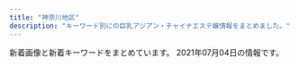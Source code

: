 ```yaml
---
title: "神奈川地区"
description: "キーワード別にの巨乳アジアン・チャイナエステ嬢情報をまとめました。"
---
```


新着画像と新着キーワードをまとめています。
2021年07月04日の情報です。

<DmmAffiliateIns />
<KeywordTable
  shops={
    [
    {
        "station": "\u79e6\u91ce\u99c5\u5317\u53e3",
        "url": "https://arena.jpn.vin/",
        "keywords": {
            "D": 108,
            "C": 14,
            "83": 18,
            "85": 36,
            "86": 36,
            "87": 18
        },
        "name": "\u30a2\u30ea\u30fc\u30ca",
        "img_links": [
            "https://arena.jpn.vin/images/room1.jpg",
            "https://arena.jpn.vin/images/room3.jpg",
            "https://arena.jpn.vin/images/new.jpg",
            "https://arena.jpn.vin/images/news_bj2.jpg",
            "https://arena.jpn.vin/images/s_staff.jpg",
            "https://arena.jpn.vin/images/top.jpg",
            "https://arena.jpn.vin/images/s_link.jpg",
            "https://arena.jpn.vin/photos/sites/25/2021/02/2021021019135619.jpg",
            "https://arena.jpn.vin/images/tel.jpg",
            "https://arena.jpn.vin/photos/sites/25/2021/02/202102101913575.jpg",
            "https://arena.jpn.vin/images/mobile.jpg",
            "https://arena.jpn.vin/photos/sites/25/2021/02/2021021019135821.jpg",
            "https://arena.jpn.vin/images/s_face.jpg",
            "https://arena.jpn.vin/photos/sites/25/2021/02/2021021019135553.jpg",
            "https://arena.jpn.vin/images/s_news.jpg",
            "https://arena.jpn.vin/images/s1.jpg",
            "https://arena.jpn.vin/images/room4.jpg",
            "https://arena.jpn.vin/images/room2.jpg",
            "https://arena.jpn.vin/photos/sites/25/2021/04/2021043011491629.jpg",
            "https://arena.jpn.vin/photos/sites/25/2021/03/2021031912153947.jpg",
            "https://arena.jpn.vin/images/s2.jpg"
        ]
    },
    {
        "name": "\u3075\u3088\u3046",
        "url": "http://www.huyo.work/",
        "keywords": {},
        "img_links": [
            "http://www.huyo.work/images/info.jpg",
            "http://www.huyo.work/images/1.jpg",
            "http://www.huyo.work/img/riri1.jpg",
            "http://www.huyo.work/images/sys2.jpg",
            "http://www.huyo.work/images/int1.jpg",
            "http://www.huyo.work/images/sys1.jpg",
            "http://www.huyo.work/images/3.jpg",
            "http://www.huyo.work/images/8.jpg",
            "http://www.huyo.work/images/mobile.jpg",
            "http://www.huyo.work/images/interior_t.jpg",
            "http://www.huyo.work/images/5.jpg",
            "http://www.huyo.work/img/mayu1.jpg",
            "http://www.huyo.work/images/2.jpg",
            "http://www.huyo.work/images/staff_t.jpg",
            "http://www.huyo.work/images/4.jpg",
            "http://www.huyo.work/img/ayumi1.jpg",
            "http://www.huyo.work/images/head.jpg",
            "http://www.huyo.work/img/hana1.jpg",
            "http://www.huyo.work/images/line.png",
            "http://www.huyo.work/images/int2.jpg",
            "http://www.huyo.work/img/mimi1.jpg",
            "http://www.huyo.work/img/nana1.jpg",
            "http://www.huyo.work/images/news.jpg",
            "http://www.huyo.work/images/7.jpg",
            "http://www.huyo.work/img/sora1.jpg"
        ],
        "station": "JR\u5e73\u585a\u99c5\u5317\u53e3"
    },
    {
        "img_links": [
            "http://pretty-esthe.com/images/cg05.jpg",
            "http://pretty-esthe.com/images/news.png",
            "http://pretty-esthe.com/images/evetop.png",
            "http://pretty-esthe.com/images/r3.jpg",
            "http://pretty-esthe.com/images/cg07.jpg",
            "http://pretty-esthe.com/images/r1.jpg",
            "http://pretty-esthe.com/images/r2.jpg",
            "http://pretty-esthe.com/images/staff_s.png",
            "http://pretty-esthe.com/images/cg03.jpg",
            "http://pretty-esthe.com/images/r4.jpg",
            "http://pretty-esthe.com/images/top.png",
            "http://pretty-esthe.com/images/cg01.jpg",
            "http://pretty-esthe.com/images/cg09.jpg",
            "http://pretty-esthe.com/images/cg02.jpg"
        ],
        "url": "http://pretty-esthe.com/",
        "station": "JR\u6238\u585a\u99c5\u6771\u53e3",
        "keywords": {
            "86": 18,
            "E": 3,
            "D": 15
        },
        "name": "\u840c\u3048"
    },
    {
        "name": "Fairy Ark",
        "station": "JR\u85e4\u6ca2\u99c5\u5357\u53e3",
        "url": "http://www.relax-fairyark.info/",
        "img_links": [
            "http://www.relax-fairyark.info/img/st268.jpg",
            "http://www.relax-fairyark.info/img/st263.jpg",
            "http://www.relax-fairyark.info/img/sta268.jpg",
            "http://www.relax-fairyark.info/img/sta223.jpg",
            "http://www.relax-fairyark.info/img/st255.jpg",
            "http://www.relax-fairyark.info/img/sta260.jpg",
            "http://www.relax-fairyark.info/img/botton.jpg",
            "http://www.relax-fairyark.info/img/st150.jpg",
            "http://www.relax-fairyark.info/img/st213.jpg",
            "http://www.relax-fairyark.info/img/st260.jpg",
            "http://www.relax-fairyark.info/img/st267.jpg",
            "http://www.relax-fairyark.info/img/sta220.jpg",
            "http://www.relax-fairyark.info/img/sta213.jpg",
            "http://www.relax-fairyark.info/img/st227.jpg",
            "http://www.relax-fairyark.info/img/footbotton.png",
            "http://www.relax-fairyark.info/img/sta269.jpg",
            "http://www.relax-fairyark.info/img/st0220.jpg",
            "http://www.relax-fairyark.info/img/body2.jpg",
            "http://www.relax-fairyark.info/img/tel.png",
            "http://www.relax-fairyark.info/img/sta270.jpg",
            "http://www.relax-fairyark.info/img/nos.jpg",
            "http://www.relax-fairyark.info/img/st269.jpg",
            "http://www.relax-fairyark.info/img/sta150.jpg",
            "http://www.relax-fairyark.info/img/sta267.jpg",
            "http://www.relax-fairyark.info/img/st220.jpg",
            "http://www.relax-fairyark.info/img/vlt.png",
            "http://www.relax-fairyark.info/img/st270.jpg",
            "http://www.relax-fairyark.info/img/head.jpg",
            "http://www.relax-fairyark.info/img/sta263.jpg",
            "http://www.relax-fairyark.info/img/st223.jpg",
            "http://www.relax-fairyark.info/img/sta255.jpg",
            "http://www.relax-fairyark.info/img/st1.jpg"
        ],
        "keywords": {
            "86": 4,
            "87": 7,
            "E": 6,
            "F": 1,
            "85": 1,
            "D": 4,
            "C": 2,
            "88": 1
        }
    },
    {
        "name": "\u30df\u30fc\u30c8\u30e6\u30fc",
        "station": "\u9577\u5f8c\u99c5\u6771\u53e3",
        "keywords": {
            "D": 2,
            "C": 8
        },
        "url": "http://meetyou.me-es.com/",
        "img_links": [
            "http://meetyou.me-es.com/girl/06.jpg",
            "http://meetyou.me-es.com/images/index_01.jpg",
            "http://meetyou.me-es.com/images/rec.jpg",
            "http://meetyou.me-es.com/girl/00.jpg",
            "http://meetyou.me-es.com/images/r02.jpg",
            "http://meetyou.me-es.com/images/info_10.jpg",
            "http://meetyou.me-es.com/girl/02.jpg",
            "http://meetyou.me-es.com/girl/018.jpg",
            "http://meetyou.me-es.com/images/index_07.jpg",
            "http://meetyou.me-es.com/images/index_05.jpg",
            "http://meetyou.me-es.com/images/info_tit.jpg",
            "http://meetyou.me-es.com/images/index_02.jpg",
            "http://meetyou.me-es.com/images/staff_10.jpg",
            "http://meetyou.me-es.com/images/index_10.jpg",
            "http://meetyou.me-es.com/girl/03.jpg",
            "http://meetyou.me-es.com/images/index_15.jpg",
            "http://meetyou.me-es.com/girl/017.jpg",
            "http://meetyou.me-es.com/images/rec_10.jpg",
            "http://meetyou.me-es.com/girl/08.jpg",
            "http://meetyou.me-es.com/girl/09.jpg",
            "http://meetyou.me-es.com/girl/015.jpg",
            "http://meetyou.me-es.com/images/sub_13.jpg",
            "http://meetyou.me-es.com/images/index_08.jpg",
            "http://meetyou.me-es.com/images/r03.jpg",
            "http://meetyou.me-es.com/images/index_04.jpg",
            "http://meetyou.me-es.com/images/r01.jpg",
            "http://meetyou.me-es.com/images/index_09.jpg",
            "http://meetyou.me-es.com/girl/013.jpg",
            "http://meetyou.me-es.com/images/r04.jpg",
            "http://meetyou.me-es.com/images/index_03.jpg",
            "http://meetyou.me-es.com/images/index_13.jpg",
            "http://meetyou.me-es.com/girl/07.jpg",
            "http://meetyou.me-es.com/images/index_17.jpg",
            "http://meetyou.me-es.com/images/index_06.jpg"
        ]
    },
    {
        "station": "\u8305\u30f6\u5d0e\u99c5\u5357\u53e3",
        "name": "\u5929\u4f7f\u306e\u604b",
        "keywords": {},
        "url": "http://tenshinokoi.es-come.net/",
        "img_links": [
            "http://tenshinokoi.es-come.net/images/qr.jpg",
            "http://tenshinokoi.es-come.net/girls/riri1.jpg",
            "http://tenshinokoi.es-come.net/i/120/risa1.jpg",
            "http://tenshinokoi.es-come.net/i/120/yuna1.jpg",
            "http://tenshinokoi.es-come.net/images/share/sp-kp2.png",
            "http://tenshinokoi.es-come.net/img/header02.jpg",
            "http://tenshinokoi.es-come.net/img/header01.jpg",
            "http://tenshinokoi.es-come.net/img/yuyu1.jpg",
            "http://tenshinokoi.es-come.net/girls/risa1.jpg",
            "http://tenshinokoi.es-come.net/img/sumire1.jpg",
            "http://tenshinokoi.es-come.net/i/120/yuyu1.jpg",
            "http://tenshinokoi.es-come.net/images/info1.jpg",
            "http://tenshinokoi.es-come.net/girls/hiromi1.jpg",
            "http://tenshinokoi.es-come.net/i/80/sumire1.jpg",
            "http://tenshinokoi.es-come.net/i/80/yuna1.jpg",
            "http://tenshinokoi.es-come.net/images/share/pickup.png",
            "http://tenshinokoi.es-come.net/images/infobar.png",
            "http://tenshinokoi.es-come.net/images/share/tel.png",
            "http://tenshinokoi.es-come.net/img/risa1.jpg",
            "http://tenshinokoi.es-come.net/images/therapistbar.png",
            "http://tenshinokoi.es-come.net/girls/kana1.jpg",
            "http://tenshinokoi.es-come.net/girls/sumire1.jpg",
            "http://tenshinokoi.es-come.net/girls/yuki1.jpg",
            "http://tenshinokoi.es-come.net/images/shishubar.png",
            "http://tenshinokoi.es-come.net/girls/misaki1.jpg",
            "http://tenshinokoi.es-come.net/girls/yurika1.jpg",
            "http://tenshinokoi.es-come.net/i/80/risa1.jpg",
            "http://tenshinokoi.es-come.net/images/info2.jpg",
            "http://tenshinokoi.es-come.net/img/header00.jpg",
            "http://tenshinokoi.es-come.net/girls/yuyu1.jpg",
            "http://tenshinokoi.es-come.net/i/80/yuyu1.jpg",
            "http://tenshinokoi.es-come.net/i/120/sumire1.jpg"
        ]
    },
    {
        "img_links": [
            "http://www.cc-girl.work/images/5.jpg",
            "http://www.cc-girl.work/images/10.jpg",
            "http://www.cc-girl.work/images/7.jpg",
            "http://www.cc-girl.work/images/mobile.jpg",
            "http://www.cc-girl.work/img/miho1.jpg",
            "http://www.cc-girl.work/img/yuri1.jpg",
            "http://www.cc-girl.work/images/4.jpg",
            "http://www.cc-girl.work/images/line.png",
            "http://www.cc-girl.work/images/6.jpg",
            "http://www.cc-girl.work/images/9.jpg",
            "http://www.cc-girl.work/img/eri1.jpg",
            "http://www.cc-girl.work/images/sys1.jpg",
            "http://www.cc-girl.work/images/ta.jpg",
            "http://www.cc-girl.work/images/rec2.jpg",
            "http://www.cc-girl.work/images/head.jpg",
            "http://www.cc-girl.work/img/yuki1.jpg",
            "http://www.cc-girl.work/img/sizuka1.jpg",
            "http://www.cc-girl.work/img/kaoru1.jpg",
            "http://www.cc-girl.work/images/sys3.jpg",
            "http://www.cc-girl.work/images/staff_t.jpg",
            "http://www.cc-girl.work/images/1.jpg",
            "http://www.cc-girl.work/images/8.jpg",
            "http://www.cc-girl.work/img/yaya1.jpg",
            "http://www.cc-girl.work/images/2.jpg",
            "http://www.cc-girl.work/images/11.jpg",
            "http://www.cc-girl.work/images/int1.jpg",
            "http://www.cc-girl.work/images/rec1.jpg",
            "http://www.cc-girl.work/img/kumi1.jpg",
            "http://www.cc-girl.work/images/ac1.jpg",
            "http://www.cc-girl.work/img/mari1.jpg",
            "http://www.cc-girl.work/img/momo1.jpg",
            "http://www.cc-girl.work/images/news.jpg",
            "http://www.cc-girl.work/images/sys2.jpg",
            "http://www.cc-girl.work/img/ai1.jpg",
            "http://www.cc-girl.work/images/interior_t.jpg",
            "http://www.cc-girl.work/images/3.jpg"
        ],
        "name": "yuyu-\u3086\u3046\u3086-",
        "keywords": {},
        "station": "\u4e0a\u5927\u5ca1\u99c5",
        "url": "http://www.cc-girl.work/"
    },
    {
        "img_links": [
            "http://sui-en.work/images/3.png",
            "http://sui-en.work/images/head.jpg",
            "http://sui-en.work/images/tr.jpg",
            "http://sui-en.work/images/sys2.jpg",
            "http://sui-en.work/img/hana1.jpg",
            "http://sui-en.work/images/interior_t.png",
            "http://sui-en.work/images/int1.png",
            "http://sui-en.work/images/2.png",
            "http://sui-en.work/img/yuki1.jpg",
            "http://sui-en.work/images/4.png",
            "http://sui-en.work/images/info.jpg",
            "http://sui-en.work/images/sys3.png",
            "http://sui-en.work/img/kaori1.jpg",
            "http://sui-en.work/images/b1.jpg",
            "http://sui-en.work/images/b2.jpg",
            "http://sui-en.work/images/news.jpg",
            "http://sui-en.work/img/sena1.jpg",
            "http://sui-en.work/images/int2.png",
            "http://sui-en.work/images/sys1.jpg",
            "http://sui-en.work/images/1.png",
            "http://sui-en.work/images/int3.png",
            "http://sui-en.work/images/ta.jpg",
            "http://sui-en.work/images/staff_t.png",
            "http://sui-en.work/images/mobile.jpg"
        ],
        "url": "http://sui-en.work/",
        "station": "JR\u5e73\u585a\u99c5\u5317\u53e3",
        "keywords": {},
        "name": "\u968f\u7e01"
    },
    {
        "img_links": [
            "http://hiratsuka-est.com/images/g3.jpg",
            "http://hiratsuka-est.com/images/r8.jpg",
            "http://hiratsuka-est.com/images/banna2.jpg",
            "http://hiratsuka-est.com/images/banna1.jpg",
            "http://hiratsuka-est.com/images/r4.jpg",
            "http://hiratsuka-est.com/images/zi-staff.png",
            "http://hiratsuka-est.com/images/r1.jpg",
            "http://hiratsuka-est.com/images/r5.jpg",
            "http://hiratsuka-est.com/images/g1.jpg",
            "http://hiratsuka-est.com/images/top.jpg",
            "http://hiratsuka-est.com/images/ll1.jpg",
            "http://hiratsuka-est.com/images/g2.jpg",
            "http://hiratsuka-est.com/images/r3.jpg",
            "http://hiratsuka-est.com/images/rr1.jpg",
            "http://hiratsuka-est.com/images/banna.jpg",
            "http://hiratsuka-est.com/images/zi-faq.png",
            "http://hiratsuka-est.com/images/left.jpg",
            "http://hiratsuka-est.com/images/zi-link.png",
            "http://hiratsuka-est.com/images/rina.jpg",
            "http://hiratsuka-est.com/images/new1.jpg",
            "http://hiratsuka-est.com/images/chc.jpg",
            "http://hiratsuka-est.com/images/mi.jpg",
            "http://hiratsuka-est.com/images/g0.jpg",
            "http://hiratsuka-est.com/images/r9.jpg",
            "http://hiratsuka-est.com/images/g4.jpg",
            "http://hiratsuka-est.com/images/tel.jpg",
            "http://hiratsuka-est.com/images/tiao2.jpg",
            "http://hiratsuka-est.com/images/r7.jpg",
            "http://hiratsuka-est.com/images/right.jpg",
            "http://hiratsuka-est.com/images/r6.jpg"
        ],
        "station": "JR\u5e73\u585a\u99c5\u5317\u53e3",
        "name": "\u3055\u308f\u3084\u304b",
        "keywords": {},
        "url": "http://hiratsuka-est.com/"
    },
    {
        "keywords": {
            "86": 12,
            "C": 52,
            "D": 36,
            "85": 24,
            "83": 12
        },
        "url": "https://temiri.ests.jp/",
        "name": "\u30c6\u30df\u30ea",
        "station": "JR\u6238\u585a\u99c5\u897f\u53e3",
        "img_links": [
            "https://temiri.ests.jp/images/room4.jpg",
            "https://temiri.ests.jp/images/room6.jpg",
            "https://temiri.ests.jp/images/sp_top.jpg",
            "https://temiri.ests.jp/images/tit_face.jpg",
            "https://temiri.ests.jp/images/btn_eject.jpg",
            "https://temiri.ests.jp/images/room3.jpg",
            "https://temiri.ests.jp/images/link_nav07.jpg",
            "https://temiri.ests.jp/images/img_eject.jpg",
            "https://temiri.ests.jp/images/room2.jpg",
            "https://temiri.ests.jp/photos/sites/37/2021/06/202106240731274.jpg",
            "https://temiri.ests.jp/photos/sites/37/2021/06/2021062407313095.jpg",
            "https://temiri.ests.jp/images/room5.jpg",
            "https://temiri.ests.jp/images/top.png",
            "https://temiri.ests.jp/images/link_nav01.jpg",
            "https://temiri.ests.jp/photos/sites/37/2021/06/2021062407312823.jpg",
            "https://temiri.ests.jp/images/link_nav03.jpg",
            "https://temiri.ests.jp/images/close_eject.png",
            "https://temiri.ests.jp/images/link_nav06.jpg",
            "https://temiri.ests.jp/photos/sites/37/2021/06/2021062407312689.jpg",
            "https://temiri.ests.jp/images/link_nav04.jpg",
            "https://temiri.ests.jp/images/tit_eject.jpg",
            "https://temiri.ests.jp/images/tit_new.jpg",
            "https://temiri.ests.jp/images/link_nav05.jpg",
            "https://temiri.ests.jp/images/link_nav02.jpg",
            "https://temiri.ests.jp/images/room1.jpg"
        ]
    },
    {
        "url": "http://vinerty.xyz/",
        "img_links": [
            "http://vinerty.xyz/templets/default/picture/head.jpg",
            "http://vinerty.xyz/uploads/180620/1-1P62010154K00.png",
            "http://vinerty.xyz/uploads/210414/1-210414154313312.jpg",
            "http://vinerty.xyz/templets/default/picture/news.jpg",
            "http://vinerty.xyz/uploads/210414/1-210414154346291.png",
            "http://vinerty.xyz/uploads/180620/1-1P62010193X63.jpg",
            "http://vinerty.xyz/templets/default/picture/interior_t.jpg",
            "http://vinerty.xyz/uploads/210414/1-21041415424K61.jpg",
            "http://vinerty.xyz/uploads/210424/1-210424092F2349.jpg",
            "http://vinerty.xyz/templets/default/picture/rec1.png",
            "http://vinerty.xyz/uploads/210414/1-21041416305D18.jpg",
            "http://vinerty.xyz/uploads/210414/1-2104141542145O.jpg",
            "http://vinerty.xyz/templets/default/picture/staff_t.jpg"
        ],
        "keywords": {},
        "station": "\u6e58\u5357\u53f0\u99c5\u897f\u53e3",
        "name": "\u6e05\u6c34\u6e7e"
    },
    {
        "station": "JR\u5c0f\u7530\u539f\u99c5\u897f\u53e3",
        "keywords": {
            "C": 8,
            "F": 8,
            "D": 61,
            "E": 8
        },
        "url": "http://onlyone-relax.xyz/",
        "img_links": [
            "http://onlyone-relax.xyz/images/cg02.jpg",
            "http://onlyone-relax.xyz/images/cg10.jpg",
            "http://onlyone-relax.xyz/images/cg06.jpg",
            "http://onlyone-relax.xyz/images/spacer300x450.png",
            "http://onlyone-relax.xyz/images/cg01.jpg",
            "http://onlyone-relax.xyz/images/cg05.jpg",
            "http://onlyone-relax.xyz/images/cg07.jpg",
            "http://onlyone-relax.xyz/images/top2.png",
            "http://onlyone-relax.xyz/images/1.jpg",
            "http://onlyone-relax.xyz/images/4.jpg",
            "http://onlyone-relax.xyz/images/cg08.jpg",
            "http://onlyone-relax.xyz/images/top.png",
            "http://onlyone-relax.xyz/images/cg03.jpg",
            "http://onlyone-relax.xyz/images/cg09.jpg",
            "http://onlyone-relax.xyz/images/qr.jpg",
            "http://onlyone-relax.xyz/images/cg04.jpg",
            "http://onlyone-relax.xyz/images/2.jpg"
        ],
        "name": "\u30ad\u30e5\u30fc\u30c8"
    },
    {
        "station": "JR\u85e4\u6ca2\u99c5\u5357\u53e3",
        "name": "\u7652\u5fc3\u5712",
        "img_links": [
            "http://yushinen.info/images/g4.jpg",
            "http://yushinen.info/images/room1.jpg",
            "http://yushinen.info/images/room6.jpg",
            "http://yushinen.info/images/g5.jpg",
            "http://yushinen.info/images/g2.jpg",
            "http://yushinen.info/images/g3.jpg",
            "http://yushinen.info/images/mobile.png",
            "http://yushinen.info/images/nei-03.png",
            "http://yushinen.info/images/info.png",
            "http://yushinen.info/images/flw.png",
            "http://yushinen.info/images/top.jpg",
            "http://yushinen.info/images/room3.jpg",
            "http://yushinen.info/images/g6.jpg",
            "http://yushinen.info/images/room4.jpg",
            "http://yushinen.info/images/g7.jpg",
            "http://yushinen.info/images/room2.jpg",
            "http://yushinen.info/images/g1.jpg",
            "http://yushinen.info/images/room5.jpg",
            "http://yushinen.info/images/g0.jpg"
        ],
        "url": "http://yushinen.info/",
        "keywords": {}
    },
    {
        "station": "JR\u8305\u30f6\u5d0e\u99c5\u5357\u53e3",
        "name": "\u6d5c\u8fba\u306e\u604b",
        "keywords": {},
        "url": "http://www.hamabei.com/",
        "img_links": [
            "http://www.hamabei.com/images/yuka1.jpg",
            "http://www.hamabei.com/images/buttona_04.jpg",
            "http://www.hamabei.com/images/buttona_03.jpg",
            "http://www.hamabei.com/images/giral015.jpg",
            "http://www.hamabei.com/images/nana1.jpg",
            "http://www.hamabei.com/images/kaori1.jpg",
            "http://www.hamabei.com/images/giral014.jpg",
            "http://www.hamabei.com/images/buttona_07.jpg",
            "http://www.hamabei.com/images/giral009.jpg",
            "http://www.hamabei.com/images/giral007.jpg",
            "http://www.hamabei.com/images/buttona_06.jpg",
            "http://www.hamabei.com/images/giral012.jpg",
            "http://www.hamabei.com/images/miki1.jpg",
            "http://www.hamabei.com/images/qr.jpg",
            "http://www.hamabei.com/images/buttona_08.jpg",
            "http://www.hamabei.com/images/buttona_05.jpg"
        ]
    },
    {
        "name": "\u30a2\u30eb\u30b9",
        "url": "https://174018370.wixsite.com/mysite-5/",
        "img_links": [
            "https://static.wixstatic.com/media/fa16f5_10bb2bee15cc4bae8e5cb63703e45c70~mv2.jpg",
            "https://static.wixstatic.com/media/fa16f5_86eb1c796f8c4331b4c38b69cda1b743~mv2.jpg",
            "https://static.wixstatic.com/media/fa16f5_c5eb62e882bb4223841ed94f9c0e4c94~mv2.jpg"
        ],
        "station": "JR\u85e4\u6ca2\u99c5\u5357\u53e3",
        "keywords": {
            "\u30bb\u30af\u30b7\u30fc": 5,
            "87": 5,
            "F": 1,
            "84": 4
        }
    },
    {
        "keywords": {},
        "url": "http://yacho.est-u.com/",
        "station": "JR\u85e4\u6ca2\u99c5\u5357\u53e3",
        "img_links": [
            "http://yacho.est-u.com/images/index_04.jpg",
            "http://yacho.est-u.com/images/index_07.jpg",
            "http://yacho.est-u.com/images/k1.jpg",
            "http://yacho.est-u.com/images/staff_01.jpg",
            "http://yacho.est-u.com/images/index_03.jpg",
            "http://yacho.est-u.com/images/index_17.jpg",
            "http://yacho.est-u.com/images/index_01.jpg",
            "http://yacho.est-u.com/images/4.jpg",
            "http://yacho.est-u.com/images/index_02.jpg",
            "http://yacho.est-u.com/images/staff_03.jpg",
            "http://yacho.est-u.com/images/index_06.jpg",
            "http://yacho.est-u.com/images/2.jpg",
            "http://yacho.est-u.com/images/index_10.jpg",
            "http://yacho.est-u.com/images/index_12.jpg",
            "http://yacho.est-u.com/images/5.jpg",
            "http://yacho.est-u.com/images/index_15.jpg",
            "http://yacho.est-u.com/images/k2.jpg",
            "http://yacho.est-u.com/images/1.jpg",
            "http://yacho.est-u.com/images/3.jpg",
            "http://yacho.est-u.com/images/6.jpg",
            "http://yacho.est-u.com/images/index_05.jpg",
            "http://yacho.est-u.com/images/index_14.jpg"
        ],
        "name": "\u591c\u8776"
    },
    {
        "url": "http://ikoi.esjp.xyz/",
        "station": "\u8ffd\u6d5c\u99c5",
        "name": "\u61a9",
        "keywords": {},
        "img_links": [
            "http://ikoi.esjp.xyz/girl/4.jpg",
            "http://ikoi.esjp.xyz/img/room/photo06.jpg",
            "http://ikoi.esjp.xyz/img/top_pickback.png",
            "http://ikoi.esjp.xyz/img/lr_01.jpg",
            "http://ikoi.esjp.xyz/img/room/photo03.jpg",
            "http://ikoi.esjp.xyz/img/sub_staff.jpg",
            "http://ikoi.esjp.xyz/i/img/photo03.jpg",
            "http://ikoi.esjp.xyz/girl/5.jpg",
            "http://ikoi.esjp.xyz/girl/2.jpg",
            "http://ikoi.esjp.xyz/img/capinfo.jpg",
            "http://ikoi.esjp.xyz/img/room/photo02.jpg",
            "http://ikoi.esjp.xyz/img/rec_top.png",
            "http://ikoi.esjp.xyz/img/room/photo01.jpg",
            "http://ikoi.esjp.xyz/i/img/photo05.jpg",
            "http://ikoi.esjp.xyz/girl/1.jpg",
            "http://ikoi.esjp.xyz/girl/3.jpg",
            "http://ikoi.esjp.xyz/i/img/photo01.jpg",
            "http://ikoi.esjp.xyz/img/pro_girl_line.jpg",
            "http://ikoi.esjp.xyz/img/room/photo04.jpg",
            "http://ikoi.esjp.xyz/i/img/photo06.jpg",
            "http://ikoi.esjp.xyz/img/qr.jpg",
            "http://ikoi.esjp.xyz/img/059.png",
            "http://ikoi.esjp.xyz/girl/6.jpg",
            "http://ikoi.esjp.xyz/img/lr_02.jpg",
            "http://ikoi.esjp.xyz/i/img/photo02.jpg",
            "http://ikoi.esjp.xyz/img/room/photo05.jpg",
            "http://ikoi.esjp.xyz/i/img/photo04.jpg"
        ]
    },
    {
        "keywords": {
            "D": 8,
            "C": 37,
            "87": 12,
            "83": 20
        },
        "url": "http://www.bestlove.iesjp.com/",
        "station": "JR\u5e73\u585a\u99c5\u5317\u53e3",
        "img_links": [
            "http://www.bestlove.iesjp.com/files/008-02.jpg",
            "http://www.bestlove.iesjp.com/files/005-02.jpg",
            "http://www.bestlove.iesjp.com/files/007.jpg",
            "http://www.bestlove.iesjp.com/images/mobile.jpg",
            "http://www.bestlove.iesjp.com/files/006-02.jpg",
            "http://www.bestlove.iesjp.com/files/003-02.jpg",
            "http://www.bestlove.iesjp.com/files/006-03.jpg",
            "http://www.bestlove.iesjp.com/files/004-03.jpg",
            "http://www.bestlove.iesjp.com/files/005-03.jpg",
            "http://www.bestlove.iesjp.com/files/001.jpg",
            "http://www.bestlove.iesjp.com/files/007-02.jpg",
            "http://www.bestlove.iesjp.com/files/002-03.jpg",
            "http://www.bestlove.iesjp.com/files/008.jpg",
            "http://www.bestlove.iesjp.com/files/003-03.jpg",
            "http://www.bestlove.iesjp.com/images/r3.jpg",
            "http://www.bestlove.iesjp.com/files/002-02.jpg",
            "http://www.bestlove.iesjp.com/files/006.jpg",
            "http://www.bestlove.iesjp.com/files/001-03.jpg",
            "http://www.bestlove.iesjp.com/photo_news/upimg/5129560a1cb3fa4f74_0.jpg",
            "http://www.bestlove.iesjp.com/files/002.jpg",
            "http://www.bestlove.iesjp.com/images/line.png",
            "http://www.bestlove.iesjp.com/files/004.jpg",
            "http://www.bestlove.iesjp.com/files/003.jpg",
            "http://www.bestlove.iesjp.com/files/005.jpg",
            "http://www.bestlove.iesjp.com/files/007-03.jpg",
            "http://www.bestlove.iesjp.com/photo_news/upimg/3962760c85494d91ae_0.jpg",
            "http://www.bestlove.iesjp.com/files/001-02.jpg",
            "http://www.bestlove.iesjp.com/files/009-02.jpg",
            "http://www.bestlove.iesjp.com/files/009.jpg",
            "http://www.bestlove.iesjp.com/files/008-03.jpg",
            "http://www.bestlove.iesjp.com/files/009-03.jpg",
            "http://www.bestlove.iesjp.com/files/004-02.jpg",
            "http://www.bestlove.iesjp.com/images/atomosky.jpg"
        ],
        "name": "Best Love \uff5e\u30d9\u30b9\u30c8\u30e9\u30d6\uff5e"
    },
    {
        "img_links": [
            "http://www.sh-riraku77.site/uploads/210608/1-21060Q30J02X.jpg",
            "http://www.sh-riraku77.site/picture/top23.png",
            "http://www.sh-riraku77.site/picture/photo3.png",
            "http://www.sh-riraku77.site/picture/s_staff.png",
            "http://www.sh-riraku77.site/plus/images/room2.jpg",
            "http://www.sh-riraku77.site/plus/images/room1.jpg",
            "http://www.sh-riraku77.site/plus/images/room3.jpg",
            "http://www.sh-riraku77.site/plus/images/room4.jpg",
            "http://www.sh-riraku77.site/picture/s_new.png",
            "http://www.sh-riraku77.site/uploads/201021/1-201021141K3252.jpg",
            "http://www.sh-riraku77.site/picture/i_therapist.png",
            "http://www.sh-riraku77.site/picture/end.png",
            "http://www.sh-riraku77.site/picture/top22.png"
        ],
        "keywords": {},
        "url": "http://www.sh-riraku77.site/",
        "name": "\u82b1\u306e\u604b",
        "station": "JR\u65b0\u6749\u7530\u99c5\u897f\u53e3"
    },
    {
        "url": "http://megumi-est.xyz/",
        "station": "JR\u85e4\u6ca2\u99c5\u5357\u53e3",
        "img_links": [
            "http://megumi-est.xyz/images/roomimg/img4.png",
            "http://megumi-est.xyz/images/roomimg/img3.png",
            "http://megumi-est.xyz/images/roomimg/img1.png",
            "http://megumi-est.xyz/images/roomimg/img2.png",
            "http://megumi-est.xyz/images/pickup_line.png",
            "http://megumi-est.xyz/images/mobile_bg.png",
            "http://megumi-est.xyz/images/staff_bg.png",
            "http://megumi-est.xyz/girl/8.jpg",
            "http://megumi-est.xyz/girl/2.jpg",
            "http://megumi-est.xyz/girl/1.jpg",
            "http://megumi-est.xyz/girl/4.jpg",
            "http://megumi-est.xyz/images/newsbg.png",
            "http://megumi-est.xyz/images/topbg.jpg",
            "http://megumi-est.xyz/girl/5.jpg"
        ],
        "name": "\u6075",
        "keywords": {}
    },
    {
        "station": "\u8ffd\u6d5c\u99c5",
        "keywords": {
            "C": 3,
            "85": 3,
            "86": 12,
            "D": 15,
            "87": 3
        },
        "url": "http://oppama.iest.info/",
        "name": "\u8ffd\u6d5c\u30de\u30c3\u30b5\u30fc\u30b8",
        "img_links": [
            "http://oppama.iest.info/photos/sites/10/2018/05/2018053009323272.jpg",
            "http://oppama.iest.info/images/s_pick.png",
            "http://oppama.iest.info/images/room5.jpg",
            "http://oppama.iest.info/images/room4.jpg",
            "http://oppama.iest.info/photos/sites/10/2018/07/2018073109281740.jpg",
            "http://oppama.iest.info/images/s_news2.png",
            "http://cdn.dino-es.com/images/line.jpg",
            "http://oppama.iest.info/images/room1.jpg",
            "http://oppama.iest.info/images/l1.jpg",
            "http://oppama.iest.info/photos/sites/10/2018/07/2018073109281759.jpg",
            "http://oppama.iest.info/photos/sites/10/2018/07/2018073109281781.jpg",
            "http://oppama.iest.info/images/s_news.png",
            "http://oppama.iest.info/images/room3.jpg",
            "http://cdn.dino-es.com/images/allpics/KL77e92f55838704c7de0a1eb6ca2a81a0/4ec1d6974658a8b101911755e5d05691.jpg",
            "http://oppama.iest.info/images/mobile.png",
            "http://oppama.iest.info/photos/sites/10/2018/05/2018053009323210.jpg",
            "http://oppama.iest.info/images/s_staff.jpg",
            "http://oppama.iest.info/photos/sites/10/2018/05/2018053009323253.jpg",
            "http://oppama.iest.info/photos/sites/10/2018/07/2018073109281797.jpg",
            "http://oppama.iest.info/images/room6.jpg",
            "http://cdn.dino-es.com/images/logo/150x40DinoEs.png",
            "http://oppama.iest.info/images/bj3.jpg",
            "http://oppama.iest.info/images/room2.jpg",
            "http://oppama.iest.info/photos/sites/10/2018/07/2018073109281695.jpg",
            "http://oppama.iest.info/photos/sites/10/2018/05/2018053009323372.jpg",
            "http://oppama.iest.info/images/top.jpg"
        ]
    },
    {
        "keywords": {
            "C": 6
        },
        "name": "\u693f",
        "url": "http://o-jp.com/tsubaki/",
        "station": "JR\u5e73\u585a\u99c5\u897f\u53e3",
        "img_links": [
            "http://o-jp.com/tsubaki/images/photo03.jpg",
            "http://o-jp.com/tsubaki/images/t_mobile.jpg",
            "http://o-jp.com/tsubaki/images/photo01.jpg",
            "http://o-jp.com/tsubaki/images/index_enter.jpg",
            "http://o-jp.com/tsubaki/images/mimi1.jpg",
            "http://o-jp.com/tsubaki/images/photo02.jpg",
            "http://o-jp.com/tsubaki/images/t_discount.jpg",
            "http://o-jp.com/tsubaki/images/photo04.jpg"
        ]
    },
    {
        "station": "\u5584\u884c\u99c5\u6771\u53e3",
        "keywords": {
            "C": 11
        },
        "url": "http://treat-rlx.com/",
        "name": "\u798f\u7e01",
        "img_links": [
            "http://treat-rlx.com/staff/aya/01mb.jpg",
            "http://treat-rlx.com/staff/mika/01.jpg",
            "http://treat-rlx.com/pic/topimg5.png",
            "http://treat-rlx.com/img/att.png",
            "http://treat-rlx.com/pic/topimg3.png",
            "http://treat-rlx.com/pic/head.jpg",
            "http://treat-rlx.com/pic/topimg4.png",
            "http://treat-rlx.com/staff/aya/01.jpg",
            "http://treat-rlx.com/img/ttl_rec.png",
            "http://treat-rlx.com/pic/topimg1.png",
            "http://treat-rlx.com/staff/mika/01mb.jpg",
            "http://treat-rlx.com/img/ttl_mobile.png",
            "http://treat-rlx.com/img/ttl_staff.jpg",
            "http://treat-rlx.com/i/files/homeimg.jpg",
            "http://treat-rlx.com/pic/topimg2.png"
        ]
    },
    {
        "name": "\u83ef\u84ee",
        "keywords": {},
        "url": "http://karen.ies.fun/",
        "img_links": [],
        "station": "JR\u8305\u30f6\u5d0e\u99c5\u5317\u53e3"
    },
    {
        "keywords": {
            "D": 2,
            "87": 1,
            "86": 1,
            "85": 1
        },
        "name": "\u30c0\u30df\u30a2\u30fc",
        "img_links": [
            "https://es-happy.com/staffPhoto/b20210522133148.jpg",
            "https://es-happy.com/staffPhoto/s20210522133223.jpg",
            "https://es-happy.com/staffPhoto/s20210522133230.jpg",
            "https://es-happy.com/images/mobile.jpg",
            "https://es-happy.com/staffPhoto/s20210522133148.jpg",
            "https://es-happy.com/staffPhoto/b20210522133223.jpg",
            "https://es-happy.com/staffPhoto/s20210522133207.jpg",
            "https://es-happy.com/images/store/02.jpg",
            "https://es-happy.com/images/store/04.jpg",
            "https://es-happy.com/images/store/03.jpg",
            "https://es-happy.com/images/returnBtn.jpg",
            "https://es-happy.com/staffPhoto/b20210522133207.jpg",
            "https://es-happy.com/images/store/01.jpg"
        ],
        "station": "JR\u6771\u6238\u585a\u99c5\u6771\u53e3",
        "url": "https://es-happy.com/"
    },
    {
        "img_links": [
            "http://www.bijinsalon.mensest.com/files/004.jpg",
            "http://www.bijinsalon.mensest.com/files/001.jpg",
            "http://www.bijinsalon.mensest.com/files/002.jpg",
            "http://www.bijinsalon.mensest.com/images/maining.jpg",
            "http://www.bijinsalon.mensest.com/files/005.jpg",
            "http://www.bijinsalon.mensest.com/images/sp_tit_therapist.png",
            "http://www.bijinsalon.mensest.com/images/tit_new.png",
            "http://www.bijinsalon.mensest.com/images/top.jpg",
            "http://www.bijinsalon.mensest.com/images/sp_top.jpg",
            "http://www.bijinsalon.mensest.com/images/img_tel.png",
            "http://www.bijinsalon.mensest.com/images/tit_therapist.png",
            "http://www.bijinsalon.mensest.com/images/sp_tit_new.png"
        ],
        "keywords": {
            "86": 6,
            "D": 24,
            "87": 18
        },
        "name": "\u7f8e\u4eba\u30b5\u30ed\u30f3",
        "url": "http://www.bijinsalon.mensest.com/",
        "station": "JR\u4fdd\u571f\u30f6\u8c37\u99c5\u6771\u53e3"
    },
    {
        "url": "http://esthe-massage.pw/",
        "station": "JR\u5e73\u585a\u99c5",
        "name": "\u6843\u9999",
        "keywords": {
            "D": 3,
            "85": 1,
            "87": 1,
            "86": 3,
            "E": 2
        },
        "img_links": [
            "http://esthe-massage.pw/img/no.png",
            "http://esthe-massage.pw/img/cg04.jpg",
            "http://esthe-massage.pw/img/m60.jpg",
            "http://esthe-massage.pw/img/m2.jpg",
            "http://esthe-massage.pw/img/fla.jpg",
            "http://esthe-massage.pw/img/cg02.jpg",
            "http://esthe-massage.pw/img/m20.jpg",
            "http://esthe-massage.pw/img/m5.jpg",
            "http://esthe-massage.pw/img/m6.jpg",
            "http://esthe-massage.pw/img/cg03.jpg",
            "http://esthe-massage.pw/img/m30.jpg",
            "http://esthe-massage.pw/img/m4.jpg",
            "http://esthe-massage.pw/img/m10.jpg",
            "http://esthe-massage.pw/img/m1.jpg",
            "http://esthe-massage.pw/img/noo.png",
            "http://esthe-massage.pw/img/cg05.jpg",
            "http://esthe-massage.pw/img/stan.png",
            "http://esthe-massage.pw/img/cg01.jpg",
            "http://esthe-massage.pw/img/top.jpg",
            "http://esthe-massage.pw/img/m3.jpg"
        ]
    },
    {
        "name": "YURA\u9999",
        "url": "http://hoguraku.info/",
        "station": "JR\u5927\u8239\u99c5\u6771\u53e3",
        "keywords": {},
        "img_links": [
            "http://hoguraku.info/_src/57253715/1_20180513213551260.jpg",
            "http://hoguraku.info/_src/57253454/img20210513193238243548.jpg",
            "http://hoguraku.info/_src/57253440/wechatimg568.jpg",
            "http://hoguraku.info/_src/57253376/dscf1336.jpg",
            "http://hoguraku.info/_src/57253397/navi_03.png",
            "http://hoguraku.info/_src/57253401/navi_05.png",
            "http://hoguraku.info/_src/57253660/cam2.jpg",
            "http://hoguraku.info/_src/57253358/navi_05.png",
            "http://hoguraku.info/_src/57253394/navi_02.png",
            "http://hoguraku.info/_src/57253354/navi_03.png",
            "http://hoguraku.info/_src/57253352/navi_02.png",
            "http://hoguraku.info/_src/57253452/img20210513193238243548.jpg",
            "http://hoguraku.info/_src/57253382/1_20210622201428482.jpg",
            "http://hoguraku.info/_src/57253399/navi_04.png",
            "http://hoguraku.info/_src/57253445/img20190220201540841954_20210421120550484.jpg",
            "http://hoguraku.info/_src/57253356/navi_04.png",
            "http://hoguraku.info/_src/57294930/wechatimg124.png",
            "http://hoguraku.info/_src/57253714/1_20180513213551260.jpg",
            "http://hoguraku.info/_src/57253350/navi_01.png",
            "http://hoguraku.info/_src/57253719/3_20180513213551306.jpg",
            "http://hoguraku.info/_src/57253716/wechatimg239.jpg",
            "http://hoguraku.info/_src/57253438/wechatimg568.jpg",
            "http://hoguraku.info/_src/57253721/img20210626213055275083.jpg",
            "http://hoguraku.info/_src/57294936/wechatimg124.png",
            "http://hoguraku.info/_src/57253717/wechatimg239.jpg",
            "http://hoguraku.info/_src/57253718/3_20180513213551306.jpg",
            "http://hoguraku.info/_src/57253392/navi_01.png",
            "http://hoguraku.info/_src/57253348/1_20210622201428482.jpg",
            "http://hoguraku.info/_src/57253720/img20210626213055275083.jpg",
            "http://hoguraku.info/_src/57253374/_x1m6343.jpg",
            "http://hoguraku.info/_src/57253383/1_20210622201428482.jpg",
            "http://hoguraku.info/_src/57253442/img20190220201540841954_20210421120550484.jpg"
        ]
    },
    {
        "name": "calm \u30ab\u30fc\u30e0",
        "img_links": [
            "http://piyuataichi.xyz/uploads/210702/1-210F20Z22A04.jpg",
            "http://piyuataichi.xyz/uploads/210626/1-210626164Ja12.jpg",
            "http://piyuataichi.xyz/picture/staff_s.png",
            "http://piyuataichi.xyz/uploads/210626/1-210626164J14c.jpg",
            "http://piyuataichi.xyz/picture/news.png",
            "http://piyuataichi.xyz/picture/top.png",
            "http://piyuataichi.xyz/uploads/210626/1-21062616412X63.jpg",
            "http://piyuataichi.xyz/uploads/210626/1-210626164151A6.jpg",
            "http://piyuataichi.xyz/uploads/210626/1-210626164312E4.jpg",
            "http://piyuataichi.xyz/picture/evetop.png",
            "http://piyuataichi.xyz/uploads/210702/1-210F20Z236221.jpg",
            "http://piyuataichi.xyz/uploads/210626/1-21062616432Y02.jpg"
        ],
        "station": "JR\u85e4\u6ca2\u99c5\u5357\u53e3",
        "url": "http://piyuataichi.xyz/",
        "keywords": {
            "C": 2,
            "86": 6,
            "\u4e73": 1,
            "D": 6,
            "85": 2
        }
    },
    {
        "url": "http://yu-raku.info/",
        "station": "JR\u5927\u8239\u99c5\u6771\u53e3",
        "img_links": [
            "http://yu-raku.info/images/pic-interior.png",
            "http://yu-raku.info/staff/s-niri1.jpg",
            "http://yu-raku.info/images/cam30min.png",
            "http://yu-raku.info/staff/s-kana1.jpg",
            "http://yu-raku.info/images/fotter.jpg",
            "http://yu-raku.info/staff/s-emi4.jpg",
            "http://yu-raku.info/staff/s-emi5.jpg",
            "http://yu-raku.info/staff/s-miki1.jpg",
            "http://yu-raku.info/staff/s-emi3.jpg",
            "http://yu-raku.info/images/bar-info.png",
            "http://yu-raku.info/images/c-therapist0.png",
            "http://yu-raku.info/images/sm-cam30min.png",
            "http://yu-raku.info/staff/s-yuko1.jpg",
            "http://yu-raku.info/images/bar-therapist.png",
            "http://yu-raku.info/sp/images/b-tel.png",
            "http://yu-raku.info/images/c-top0.png",
            "http://yu-raku.info/staff/s-nana1.jpg",
            "http://yu-raku.info/images/bar-cam.png",
            "http://yu-raku.info/sp/images/bar-cover.png",
            "http://yu-raku.info/images/bar-interior.png",
            "http://yu-raku.info/images/b-interior.jpg",
            "http://yu-raku.info/staff/s-sayuri1.jpg",
            "http://yu-raku.info/sp/images/bar-cam.png",
            "http://yu-raku.info/images/bar-cover.png"
        ],
        "keywords": {},
        "name": "\u60a0\u697d"
    },
    {
        "img_links": [
            "http://hana-tobira.xyz/images/pickup_t.jpg",
            "http://hana-tobira.xyz/images/end.png",
            "http://hana-tobira.xyz/images/g6.jpg",
            "http://hana-tobira.xyz/images/mobile.jpg",
            "http://hana-tobira.xyz/images/g5.jpg",
            "http://hana-tobira.xyz/images/tite-link.jpg",
            "http://hana-tobira.xyz/images/g2.jpg",
            "http://hana-tobira.xyz/images/g.jpg",
            "http://hana-tobira.xyz/images/g4.jpg",
            "http://hana-tobira.xyz/images/tite-staff.jpg",
            "http://hana-tobira.xyz/images/tite-i.png",
            "http://hana-tobira.xyz/images/g7.jpg"
        ],
        "url": "http://hana-tobira.xyz/",
        "name": "\u82b1\u306e\u6249",
        "keywords": {
            "C": 13
        },
        "station": "JR\u85e4\u6ca2\u99c5\u5357\u53e3"
    },
    {
        "station": "\u6e58\u5357\u53f0\u99c5\u897f\u53e3",
        "keywords": {
            "85": 24,
            "D": 24,
            "E": 6,
            "86": 6
        },
        "name": "\u6e58\u5357\u604b",
        "img_links": [
            "http://izumi.ests.jp/photos/sites/54/2020/07/2020070605483923.jpg",
            "http://izumi.ests.jp/images/service4.jpg",
            "http://izumi.ests.jp/images/s3.jpg",
            "http://izumi.ests.jp/images/s1.jpg",
            "http://izumi.ests.jp/photos/sites/54/2019/10/2019100205593058.jpg",
            "http://izumi.ests.jp/photos/sites/54/2020/05/2020051209400132.jpg",
            "http://izumi.ests.jp/images/room1.jpg",
            "http://izumi.ests.jp/photos/sites/54/2021/07/2021070303234059.jpg",
            "http://izumi.ests.jp/images/service1.jpg",
            "http://izumi.ests.jp/images/mobile.jpg",
            "http://izumi.ests.jp/images/room3.jpg",
            "http://izumi.ests.jp/images/service2.jpg",
            "http://izumi.ests.jp/images/info2.jpg",
            "http://izumi.ests.jp/images/top.jpg",
            "http://izumi.ests.jp/photos/sites/54/2019/10/2019100205592997.jpg",
            "http://izumi.ests.jp/images/s_news.jpg",
            "http://izumi.ests.jp/images/service3.jpg",
            "http://izumi.ests.jp/images/room2.jpg",
            "http://izumi.ests.jp/images/room4.jpg",
            "http://izumi.ests.jp/images/info.jpg"
        ],
        "url": "http://izumi.ests.jp/"
    },
    {
        "name": "\u5922\u306e\u8776\u3005",
        "keywords": {
            "E": 3,
            "D": 15,
            "86": 18
        },
        "img_links": [
            "http://tiffany1818.biz/images/news.png",
            "http://tiffany1818.biz/images/cg03.jpg",
            "http://tiffany1818.biz/images/evetop.png",
            "http://tiffany1818.biz/images/cg06.jpg",
            "http://tiffany1818.biz/images/cg01.jpg",
            "http://tiffany1818.biz/images/cg05.jpg",
            "http://tiffany1818.biz/images/staff_s.png",
            "http://tiffany1818.biz/images/cg07.jpg",
            "http://tiffany1818.biz/images/cg02.jpg",
            "http://tiffany1818.biz/images/top.png"
        ],
        "station": "\u4e0a\u6c38\u8c37\u99c5",
        "url": "http://tiffany1818.biz/"
    },
    {
        "keywords": {},
        "name": "\u85ab",
        "station": "JR\u85e4\u6ca2\u99c5\u5357\u53e3",
        "url": "http://f-kaori.work/",
        "img_links": [
            "http://f-kaori.work/images/6.jpg",
            "http://f-kaori.work/sp/images/6.jpg",
            "http://f-kaori.work/images/concept.png",
            "http://f-kaori.work/sp/img/sasa1.jpg",
            "http://f-kaori.work/images/11.jpg",
            "http://f-kaori.work/sp/menu/staff.jpg",
            "http://f-kaori.work/sp/img/ai1.jpg",
            "http://f-kaori.work/sp/images/rec2.jpg",
            "http://f-kaori.work/sp/img/yumi1.jpg",
            "http://f-kaori.work/images/sm.jpg",
            "http://f-kaori.work/sp/images/8.jpg",
            "http://f-kaori.work/img/sora1.jpg",
            "http://f-kaori.work/images/rec1.png",
            "http://f-kaori.work/images/int1.png",
            "http://f-kaori.work/images/9.jpg",
            "http://f-kaori.work/sp/images/news.png",
            "http://f-kaori.work/sp/img/yaya1.jpg",
            "http://f-kaori.work/images/int2.png",
            "http://f-kaori.work/sp/images/sisu.jpg",
            "http://f-kaori.work/sp/images/top.jpg",
            "http://f-kaori.work/img/yumi1.jpg",
            "http://f-kaori.work/images/rec2.jpg",
            "http://f-kaori.work/images/sisu.png",
            "http://f-kaori.work/images/1.jpg",
            "http://f-kaori.work/images/head.jpg",
            "http://f-kaori.work/img/yaya1.jpg",
            "http://f-kaori.work/img/sasa1.jpg",
            "http://f-kaori.work/images/interior_t.jpg",
            "http://f-kaori.work/sp/img/sora1.jpg",
            "http://f-kaori.work/sp/img/risa1.jpg",
            "http://f-kaori.work/img/risa1.jpg",
            "http://f-kaori.work/images/news.png",
            "http://f-kaori.work/sp/images/tel.jpg",
            "http://f-kaori.work/sp/images/pc.jpg",
            "http://f-kaori.work/images/sys.png",
            "http://f-kaori.work/sp/menu/top.jpg",
            "http://f-kaori.work/images/10.jpg",
            "http://f-kaori.work/sp/img/emi1.jpg",
            "http://f-kaori.work/images/sisu_t.jpg",
            "http://f-kaori.work/sp/images/interior_t.jpg",
            "http://f-kaori.work/images/12.jpg",
            "http://f-kaori.work/sp/images/1.jpg",
            "http://f-kaori.work/sp/menu/interior.jpg",
            "http://f-kaori.work/sp/images/head.jpg",
            "http://f-kaori.work/img/emi1.jpg",
            "http://f-kaori.work/sp/images/sisu_t.png",
            "http://f-kaori.work/sp/images/int1.png",
            "http://f-kaori.work/sp/images/10.jpg",
            "http://f-kaori.work/sp/images/sys.png",
            "http://f-kaori.work/images/8.jpg",
            "http://f-kaori.work/sp/images/staff_t.jpg",
            "http://f-kaori.work/sp/images/9.jpg",
            "http://f-kaori.work/sp/images/footer.png",
            "http://f-kaori.work/images/line.png",
            "http://f-kaori.work/images/staff_t.jpg",
            "http://f-kaori.work/sp/images/int2.png",
            "http://f-kaori.work/sp/images/12.jpg",
            "http://f-kaori.work/sp/images/11.jpg",
            "http://f-kaori.work/img/ai1.jpg",
            "http://f-kaori.work/sp/images/rec3.png",
            "http://f-kaori.work/sp/images/newsb.png",
            "http://f-kaori.work/images/mobile.jpg",
            "http://f-kaori.work/sp/images/topgirl.png",
            "http://f-kaori.work/sp/images/rec1.png"
        ]
    },
    {
        "url": "http://haruk.work/",
        "station": "JR\u5927\u8239\u99c5\u6771\u53e3",
        "img_links": [
            "http://haruk.work/images/sys.png",
            "http://haruk.work/sp/images/int5.jpg",
            "http://haruk.work/images/ta.jpg",
            "http://haruk.work/sp/img/ayumi1.jpg",
            "http://haruk.work/images/head.jpg",
            "http://haruk.work/sp/images/3.jpg",
            "http://haruk.work/sp/images/info_t.jpg",
            "http://haruk.work/sp/menu/top.jpg",
            "http://haruk.work/sp/images/1.jpg",
            "http://haruk.work/images/2.jpg",
            "http://haruk.work/images/info.png",
            "http://haruk.work/sp/img/yuna1.jpg",
            "http://haruk.work/sp/images/interior_t.jpg",
            "http://haruk.work/images/line.png",
            "http://haruk.work/sp/images/head.jpg",
            "http://haruk.work/sp/images/footer.png",
            "http://haruk.work/images/sm.jpg",
            "http://haruk.work/images/rec1.png",
            "http://haruk.work/sp/images/ac1.jpg",
            "http://haruk.work/sp/images/sys.png",
            "http://haruk.work/images/staff_t.jpg",
            "http://haruk.work/sp/images/2.jpg",
            "http://haruk.work/img/akari1.jpg",
            "http://haruk.work/sp/images/sms.jpg",
            "http://haruk.work/sp/images/tel.jpg",
            "http://haruk.work/images/int1.png",
            "http://haruk.work/images/interior_t.jpg",
            "http://haruk.work/sp/images/staff_t.jpg",
            "http://haruk.work/images/news.png",
            "http://haruk.work/images/3.jpg",
            "http://haruk.work/img/yuna1.jpg",
            "http://haruk.work/sp/images/info.png",
            "http://haruk.work/sp/images/rec2.jpg",
            "http://haruk.work/sp/images/news.jpg",
            "http://haruk.work/sp/images/int1.jpg",
            "http://haruk.work/sp/images/int2.jpg",
            "http://haruk.work/sp/img/akari1.jpg",
            "http://haruk.work/sp/images/ac2.jpg",
            "http://haruk.work/images/int2.png",
            "http://haruk.work/images/tel.jpg",
            "http://haruk.work/sp/images/int4.jpg",
            "http://haruk.work/sp/images/int3.jpg",
            "http://haruk.work/images/rec2.jpg",
            "http://haruk.work/images/1.jpg",
            "http://haruk.work/sp/menu/staff.jpg",
            "http://haruk.work/sp/images/rec1.png",
            "http://haruk.work/img/ayumi1.jpg",
            "http://haruk.work/sp/images/newsb.png"
        ],
        "name": "\u5eb7\u7f8e\uff5e\u30b3\u30a6\u30df\uff5e",
        "keywords": {}
    },
    {
        "img_links": [
            "http://es-treat.com/img/tel.jpg",
            "http://es-treat.com/staff/emi/01mb.jpg",
            "http://es-treat.com/staff/rie/01.jpg",
            "http://es-treat.com/staff/nana/01.jpg",
            "http://es-treat.com/pic/head.jpg",
            "http://es-treat.com/pic/topimg1.jpg",
            "http://es-treat.com/staff/remi/01.jpg",
            "http://es-treat.com/staff/emi/01.jpg",
            "http://es-treat.com/staff/yuyu/01mb.jpg",
            "http://es-treat.com/staff/nana/01mb.jpg",
            "http://es-treat.com/staff/yuyu/01.jpg",
            "http://es-treat.com/staff/rie/01mb.jpg",
            "http://es-treat.com/staff/yuri/01.jpg",
            "http://es-treat.com/staff/remi/01mb.jpg",
            "http://es-treat.com/img/ttl_staff.png",
            "http://es-treat.com/img/acs.jpg",
            "http://es-treat.com/staff/yuri/01mb.jpg"
        ],
        "station": "\u5929\u738b\u753a\u99c5\u5357\u53e3",
        "name": "\u990a\u751f\u5802",
        "url": "http://es-treat.com/",
        "keywords": {
            "C": 13
        }
    },
    {
        "img_links": [
            "http://es-tiara.jpest.net/uploads//sites/29/2021/05/g4.jpg",
            "http://es-tiara.jpest.net/uploads//sites/29/2020/11/new_03.jpg",
            "http://es-tiara.jpest.net/uploads//sites/29/elementor/thumbs/g4-p6y6qq3wrxh8tspq33egfgw92wnulh8652oaziwx4o.jpg",
            "http://es-tiara.jpest.net/uploads//sites/29/elementor/thumbs/g1-p6y6ogby9cdarq0icm1wwjj5eduwzt7ittx28ga660.jpg",
            "http://es-tiara.jpest.net/uploads//sites/29/2021/05/g1.jpg",
            "http://es-tiara.jpest.net/uploads//sites/29/2020/11/top-1.png",
            "http://es-tiara.jpest.net/uploads//sites/29/2021/05/g2.jpg",
            "http://es-tiara.jpest.net/uploads//sites/29/elementor/thumbs/g3-p6y6s5t17tg0kcmmp7qxqlulr3l1ctxeo6k0dqs9mg.jpg",
            "http://es-tiara.jpest.net/uploads//sites/29/2020/11/new_01.jpg",
            "http://es-tiara.jpest.net/uploads//sites/29/2020/11/liushu.png",
            "http://es-tiara.jpest.net/uploads//sites/29/2021/05/g3.jpg",
            "http://es-tiara.jpest.net/uploads//sites/29/elementor/thumbs/g2-p6y6me2p9fjnaj0de7ydxk9qgy0x3q0q7mdpblc9tk.jpg"
        ],
        "name": "\u30c6\u30a3\u30a2\u30e9",
        "keywords": {},
        "station": "JR\u85e4\u6ca2\u99c5\u5357\u53e3",
        "url": "http://es-tiara.jpest.net/"
    },
    {
        "keywords": {},
        "name": "\u7e01",
        "url": "http://en.este88.com/",
        "station": "JR\u85e4\u6ca2\u99c5\u5317\u53e3",
        "img_links": [
            "http://en.este88.com/gals/kasumi1.jpg",
            "http://en.este88.com/gals/sari1.jpg",
            "http://en.este88.com/gals/emi1.jpg",
            "http://en.este88.com/i/images/info_07.jpg",
            "http://en.este88.com/i/images/info_12.jpg",
            "http://en.este88.com/gals/riko1.jpg",
            "http://en.este88.com/gals/aya1.jpg",
            "http://en.este88.com/gals/arisa1.jpg",
            "http://en.este88.com/i/images/info_09.jpg",
            "http://en.este88.com/gals/anna1.jpg",
            "http://en.este88.com/gals/mika1.jpg",
            "http://en.este88.com/images/info.png",
            "http://en.este88.com/i/images/info_15.jpg",
            "http://en.este88.com/gals/rena1.jpg",
            "http://en.este88.com/gals/koko1.jpg"
        ]
    },
    {
        "station": "\u9db4\u5dfb\u6e29\u6cc9\u99c5\u5317\u53e3",
        "name": "\u30a2\u30ed\u30a8",
        "img_links": [],
        "keywords": {},
        "url": "http://oil.abnavi.info/"
    },
    {
        "url": "http://www.hatsukoi.mensest.com/",
        "img_links": [
            "http://www.hatsukoi.mensest.com/common/images/photo01.jpg",
            "http://www.hatsukoi.mensest.com/images/mainImg_sub.jpg",
            "http://www.hatsukoi.mensest.com/files/005.jpg",
            "http://www.hatsukoi.mensest.com/files/003.jpg",
            "http://www.hatsukoi.mensest.com/images/icon_tel.png",
            "http://www.hatsukoi.mensest.com/files/001.jpg",
            "http://www.hatsukoi.mensest.com/files/004.jpg",
            "http://www.hatsukoi.mensest.com/images/icon_top.png",
            "http://www.hatsukoi.mensest.com/images/icon_info.png",
            "http://www.hatsukoi.mensest.com/images/icon_staff.png",
            "http://www.hatsukoi.mensest.com/files/002.jpg",
            "http://www.hatsukoi.mensest.com/images/btn2.png",
            "http://www.hatsukoi.mensest.com/common/images/photo02.jpg",
            "http://www.hatsukoi.mensest.com/common/images/photo03.jpg",
            "http://www.hatsukoi.mensest.com/files/006.jpg"
        ],
        "keywords": {
            "D": 24,
            "87": 16,
            "86": 4,
            "88": 4
        },
        "name": "\u521d\u604b",
        "station": "JR\u6771\u6238\u585a\u99c5\u6771\u53e3"
    },
    {
        "name": "\u30e9\u30d9\u30f3\u30c0\u30fc",
        "keywords": {},
        "url": "http://lavender-est.xyz/",
        "img_links": [
            "http://lavender-est.xyz/girl/9_1.jpg",
            "http://lavender-est.xyz/girl/5.jpg",
            "http://lavender-est.xyz/girl/3_1.jpg",
            "http://lavender-est.xyz/girl/5_1.jpg",
            "http://lavender-est.xyz/girl/5_3.jpg",
            "http://lavender-est.xyz/girl/1.jpg",
            "http://lavender-est.xyz/girl/10_1.jpg",
            "http://lavender-est.xyz/girl/11_2.jpg",
            "http://lavender-est.xyz/girl/9_2.jpg",
            "http://lavender-est.xyz/images/pro_girl_line.jpg",
            "http://lavender-est.xyz/girl/7_2.jpg",
            "http://lavender-est.xyz/girl/3.jpg",
            "http://lavender-est.xyz/girl/11_1.jpg",
            "http://lavender-est.xyz/girl/6_1.jpg",
            "http://lavender-est.xyz/girl/15.jpg",
            "http://lavender-est.xyz/images/room/r1.jpg",
            "http://lavender-est.xyz/girl/4.jpg",
            "http://lavender-est.xyz/images/room/r3.jpg",
            "http://lavender-est.xyz/images/tel.png",
            "http://lavender-est.xyz/girl/2_1.jpg",
            "http://lavender-est.xyz/girl/7.jpg",
            "http://lavender-est.xyz/girl/7_1.jpg",
            "http://lavender-est.xyz/girl/14.jpg",
            "http://lavender-est.xyz/girl/10.jpg",
            "http://lavender-est.xyz/girl/5_2.jpg",
            "http://lavender-est.xyz/girl/6.jpg",
            "http://lavender-est.xyz/girl/10_2.jpg",
            "http://lavender-est.xyz/girl/14_2.jpg",
            "http://lavender-est.xyz/girl/11.jpg",
            "http://lavender-est.xyz/girl/4_1.jpg",
            "http://lavender-est.xyz/images/mobile.png",
            "http://lavender-est.xyz/i/girl/4.jpg",
            "http://lavender-est.xyz/images/top01.jpg",
            "http://lavender-est.xyz/images/twitter.jpg",
            "http://lavender-est.xyz/girl/2.jpg",
            "http://lavender-est.xyz/images/room/r4.jpg",
            "http://lavender-est.xyz/images/lr_02.jpg",
            "http://lavender-est.xyz/images/room/r2.jpg",
            "http://lavender-est.xyz/girl/no.jpg",
            "http://lavender-est.xyz/girl/15_1.jpg",
            "http://lavender-est.xyz/images/bar_staff.jpg",
            "http://lavender-est.xyz/girl/14_1.jpg",
            "http://lavender-est.xyz/girl/9.jpg"
        ],
        "station": "JR\u85e4\u6ca2\u99c5\u5357\u53e3"
    },
    {
        "station": "\u6e58\u5357\u53f0\u99c5\u6771\u53e3",
        "keywords": {
            "87": 10,
            "D": 10,
            "C": 13
        },
        "name": "\u591c\u306e\u9999\u308a",
        "img_links": [
            "http://princess.ests.jp/images/room-1.jpg",
            "http://www.kaori.mensest.com/files/004.jpg",
            "http://princess.ests.jp/images/room-3.jpg",
            "http://www.kaori.mensest.com/images/s_link.jpg",
            "http://www.kaori.mensest.com/files/002.jpg",
            "http://www.kaori.mensest.com/files/001.jpg",
            "http://www.kaori.mensest.com/images/top.png",
            "http://www.kaori.mensest.com/images/mobile.jpg",
            "http://www.kaori.mensest.com/images/s_staff.jpg",
            "http://princess.ests.jp/images/room-4.jpg",
            "http://www.kaori.mensest.com/images/room-00.jpg",
            "http://www.kaori.mensest.com/files/003.jpg",
            "http://www.kaori.mensest.com/files/005.jpg"
        ],
        "url": "http://www.kaori.mensest.com/"
    },
    {
        "name": "\u30ea\u30e9\u30af\u30bc\u30fc\u30b7\u30e7\u30f3\u59b9",
        "img_links": [
            "http://www.imouto-esute2866.com/images/012.jpg",
            "http://www.imouto-esute2866.com/flash/top-1.jpg",
            "http://www.imouto-esute2866.com/images/013.jpg"
        ],
        "station": "JR\u5e73\u585a\u99c5\u5317\u53e3",
        "keywords": {
            "C": 6
        },
        "url": "http://www.imouto-esute2866.com/"
    },
    {
        "img_links": [
            "http://es-rei.work/_src/47863240/line3.png",
            "http://es-rei.work/_src/34041596/05859f21726dfcef9faa9bab12a2595.jpg",
            "http://es-rei.work/_src/26747199/sign.png",
            "http://es-rei.work/_src/26747201/list_02.png",
            "http://es-rei.work/_src/26838155/wechatimg202.jpg",
            "http://es-rei.work/_src/26791049/_dsf9442.jpg",
            "http://es-rei.work/_src/34041600/line3.png",
            "http://es-rei.work/_src/26791053/_dsf9449.jpg",
            "http://es-rei.work/_src/26747208/navi2_04.png",
            "http://es-rei.work/_src/26747206/navi2_02.png",
            "http://es-rei.work/_src/26747209/navi2_05.png",
            "http://es-rei.work/_src/26747141/base_03.png",
            "http://es-rei.work/_src/26791115/_igp4263.jpg",
            "http://es-rei.work/4.jpg",
            "http://es-rei.work/_src/26747126/base_01.png",
            "http://es-rei.work/1.jpg",
            "http://es-rei.work/_src/26747287/line3.png",
            "http://es-rei.work/_src/34041599/line3.png",
            "http://es-rei.work/_src/26747093/_igp4295.jpg",
            "http://es-rei.work/_src/26838160/line.png",
            "http://es-rei.work/_src/26747173/base_03.png",
            "http://es-rei.work/_src/47863244/line1.jpg",
            "http://es-rei.work/_src/26790995/wechatimg38_20181018221746252.jpg",
            "http://es-rei.work/_src/26838174/line.png",
            "http://es-rei.work/_src/26747187/base_03.png",
            "http://es-rei.work/_src/26747204/list_05.png",
            "http://es-rei.work/_src/26747114/base_03.png",
            "http://es-rei.work/_src/47863242/100054276feb8d8cef3ac5199531cfe.jpg",
            "http://es-rei.work/_src/26747203/list_04.png",
            "http://es-rei.work/_src/34041597/wechatimg26_20200914183556350.jpg",
            "http://es-rei.work/_src/26747185/base_01.png",
            "http://es-rei.work/_src/26747218/line1.jpg",
            "http://es-rei.work/3.jpg",
            "http://es-rei.work/_src/26747202/list_03.png",
            "http://es-rei.work/_src/26747304/line1.jpg",
            "http://es-rei.work/_src/26747229/line1.jpg",
            "http://es-rei.work/_src/34041693/line1.jpg",
            "http://es-rei.work/_src/26747293/line3.png",
            "http://es-rei.work/_src/26747300/line3.png",
            "http://es-rei.work/_src/26747158/base_03.png",
            "http://es-rei.work/_src/26747207/navi2_03.png",
            "http://es-rei.work/_src/26747086/base_01.png",
            "http://es-rei.work/_src/26747089/51d8ecbee4cc2935f070c539c37ded71.jpg",
            "http://es-rei.work/_src/26838156/wechatimg204.jpg",
            "http://es-rei.work/_src/26747296/line1.jpg",
            "http://es-rei.work/_src/26747170/base_01.png",
            "http://es-rei.work/_src/26747200/list_01.png",
            "http://es-rei.work/_src/34124118/wechatimg26_20200914183556350.jpg",
            "http://es-rei.work/_src/26747231/line1.jpg",
            "http://es-rei.work/_src/26747292/wechatimg202.jpg",
            "http://es-rei.work/_src/26747302/wechatimg204.jpg",
            "http://es-rei.work/_src/47863108/wechatimg26_20200914183556350.jpg",
            "http://es-rei.work/_src/26824216/b0131b16446464e537eff864d8f041bb.jpg",
            "http://es-rei.work/2.jpg",
            "http://es-rei.work/_src/26747205/navi2_01.png",
            "http://es-rei.work/_src/26747221/wechatimg164_1.jpg",
            "http://es-rei.work/_src/26747289/wechatimg77.jpg",
            "http://es-rei.work/_src/26747288/line3.png",
            "http://es-rei.work/_src/47863239/line3.png",
            "http://es-rei.work/_src/26747226/line3.png",
            "http://es-rei.work/_src/26747153/base_01.png",
            "http://es-rei.work/_src/26747210/navi2_06.png",
            "http://es-rei.work/_src/26824435/cam2.png",
            "http://es-rei.work/_src/26747294/line3.png",
            "http://es-rei.work/_src/26791051/_dsf9446.jpg",
            "http://es-rei.work/_src/26838158/wechatimg75.jpg",
            "http://es-rei.work/_src/26747132/line1.jpg",
            "http://es-rei.work/_src/26838157/wechatimg77.jpg",
            "http://es-rei.work/_src/26838136/news.jpg",
            "http://es-rei.work/5.jpg",
            "http://es-rei.work/_src/26747225/wechatimg75.jpg",
            "http://es-rei.work/_src/26747223/line3.png",
            "http://es-rei.work/_src/26747227/line3.png",
            "http://es-rei.work/_src/47863241/05859f21726dfcef9faa9bab12a2595.jpg",
            "http://es-rei.work/_src/26747222/line3.png",
            "http://es-rei.work/_src/26747301/line3.png"
        ],
        "url": "http://es-rei.work/",
        "name": "\u9e97",
        "keywords": {
            "85": 2,
            "83": 4,
            "86": 4,
            "89": 2
        },
        "station": "JR\u85e4\u6ca2\u99c5\u5357\u53e3"
    },
    {
        "name": "Candy",
        "keywords": {
            "87": 1,
            "89": 2,
            "88": 1,
            "C": 2,
            "90": 1,
            "85": 1,
            "D": 4
        },
        "img_links": [
            "http://candy.relaxjp.com/css/staff/staff003-a.png",
            "http://candy.relaxjp.com/images/slider1/001.jpg",
            "http://candy.relaxjp.com/css/nav/nav-002.png",
            "http://candy.relaxjp.com/css/nav/nav-005.png",
            "http://candy.relaxjp.com/css/staff/staff004-a.png",
            "http://candy.relaxjp.com/css/nav/nav-006.png",
            "http://candy.relaxjp.com/css/staff/staff003.png",
            "http://candy.relaxjp.com/css/nav/nav-004.png",
            "http://candy.relaxjp.com/images/slider1/003.jpg",
            "http://candy.relaxjp.com/css/osusume29.jpg",
            "http://candy.relaxjp.com/css/staff/staff005-a.png",
            "http://candy.relaxjp.com/css/nav/nav-001.png",
            "http://candy.relaxjp.com/css/staff/staff006-a.png",
            "http://candy.relaxjp.com/css/staff/staff002-a.png",
            "http://candy.relaxjp.com/css/nav/nav-003.png",
            "http://candy.relaxjp.com/css/tel.png",
            "http://candy.relaxjp.com/css/staff/staff004.png",
            "http://candy.relaxjp.com/css/staff/staff001-a.png",
            "http://candy.relaxjp.com/css/staff/staff0001.png",
            "http://candy.relaxjp.com/css/staff/staff007-a.png",
            "http://candy.relaxjp.com/css/top000001.png",
            "http://candy.relaxjp.com/css/staff/staff007.png",
            "http://candy.relaxjp.com/css/staff/staff002.png",
            "http://candy.relaxjp.com/css/staff/staff006.png",
            "http://candy.relaxjp.com/css/staff/staff005.png"
        ],
        "station": "JR\u6771\u6238\u585a\u99c5\u6771\u53e3",
        "url": "http://candy.relaxjp.com/"
    },
    {
        "keywords": {
            "C": 40,
            "D": 48,
            "86": 24,
            "87": 12,
            "85": 12
        },
        "station": "\u4e0a\u5927\u5ca1\u99c5\u897f\u53e3",
        "name": "\u86cd",
        "img_links": [
            "https://kanojyo-room.jpn.cm/images/tit_face.jpg",
            "https://kanojyo-room.jpn.cm/images/link_nav07.jpg",
            "https://kanojyo-room.jpn.cm/photos/sites/24/2021/06/2021061014491572.jpg",
            "https://kanojyo-room.jpn.cm/images/link_nav06.jpg",
            "https://kanojyo-room.jpn.cm/images/img_eject.jpg",
            "https://kanojyo-room.jpn.cm/images/room1.jpg",
            "https://kanojyo-room.jpn.cm/images/room3.jpg",
            "https://kanojyo-room.jpn.cm/photos/sites/24/2021/06/2021061014484398.jpg",
            "https://kanojyo-room.jpn.cm/images/room2.jpg",
            "https://kanojyo-room.jpn.cm/images/room5.jpg",
            "https://kanojyo-room.jpn.cm/images/btn_eject.jpg",
            "https://kanojyo-room.jpn.cm/images/room4.jpg",
            "https://kanojyo-room.jpn.cm/images/room6.jpg",
            "https://kanojyo-room.jpn.cm/images/sp_top.jpg",
            "https://kanojyo-room.jpn.cm/images/link_nav04.jpg",
            "https://kanojyo-room.jpn.cm/images/link_nav03.jpg",
            "https://kanojyo-room.jpn.cm/images/tit_eject.jpg",
            "https://kanojyo-room.jpn.cm/photos/sites/24/2021/06/2021061014474482.jpg",
            "https://kanojyo-room.jpn.cm/images/tit_new.jpg",
            "https://kanojyo-room.jpn.cm/images/link_nav05.jpg",
            "https://kanojyo-room.jpn.cm/photos/sites/24/2021/06/2021061014482026.jpg",
            "https://kanojyo-room.jpn.cm/images/link_nav02.jpg",
            "https://kanojyo-room.jpn.cm/images/link_nav01.jpg",
            "https://kanojyo-room.jpn.cm/images/close_eject.png",
            "https://kanojyo-room.jpn.cm/images/top.png"
        ],
        "url": "https://kanojyo-room.jpn.cm/"
    },
    {
        "station": "\u4e0a\u5927\u5ca1\u99c5",
        "keywords": {
            "87": 10,
            "85": 5,
            "C": 13,
            "D": 10,
            "E": 10,
            "88": 5
        },
        "name": "\u3075\u308f\u3075\u308f\u5a18",
        "url": "https://fuwafuwa-girl.jpn.vin/",
        "img_links": [
            "https://fuwafuwa-girl.jpn.vin/images/s_staff.png",
            "https://fuwafuwa-girl.jpn.vin/images/info.jpg",
            "https://fuwafuwa-girl.jpn.vin/images/m15.jpg",
            "https://fuwafuwa-girl.jpn.vin/images/s_news.png",
            "https://fuwafuwa-girl.jpn.vin/images/m8.jpg",
            "https://fuwafuwa-girl.jpn.vin/images/room4.jpg",
            "https://fuwafuwa-girl.jpn.vin/images/m11.jpg",
            "https://fuwafuwa-girl.jpn.vin/photos/sites/34/2021/02/2021022406110384.jpg",
            "https://fuwafuwa-girl.jpn.vin/images/s_pick.png",
            "https://fuwafuwa-girl.jpn.vin/images/m12.jpg",
            "https://fuwafuwa-girl.jpn.vin/images/room1.jpg",
            "https://fuwafuwa-girl.jpn.vin/images/mobile.jpg",
            "https://fuwafuwa-girl.jpn.vin/images/m10.jpg",
            "https://fuwafuwa-girl.jpn.vin/images/m9.jpg",
            "https://fuwafuwa-girl.jpn.vin/images/m14.jpg",
            "https://fuwafuwa-girl.jpn.vin/images/room2.jpg",
            "https://fuwafuwa-girl.jpn.vin/images/room3.jpg",
            "https://fuwafuwa-girl.jpn.vin/images/s_link.png",
            "https://fuwafuwa-girl.jpn.vin/images/m13.jpg",
            "https://fuwafuwa-girl.jpn.vin/images/s_massage.png",
            "https://fuwafuwa-girl.jpn.vin/photos/sites/34/2021/02/2021022406110282.jpg",
            "https://fuwafuwa-girl.jpn.vin/images/m7.jpg",
            "https://fuwafuwa-girl.jpn.vin/photos/sites/34/2021/02/2021022406110276.jpg",
            "https://fuwafuwa-girl.jpn.vin/photos/sites/34/2021/02/202102240611046.jpg",
            "https://fuwafuwa-girl.jpn.vin/images/top.png"
        ]
    },
    {
        "keywords": {
            "C": 7
        },
        "img_links": [
            "http://es-hanabi.xyz/images/g0.jpg",
            "http://es-hanabi.xyz/images/mobile.png",
            "http://es-hanabi.xyz/images/top.jpg",
            "http://es-hanabi.xyz/images/zi_staff.png",
            "http://es-hanabi.xyz/images/r7.jpg",
            "http://es-hanabi.xyz/images/g2.jpg",
            "http://es-hanabi.xyz/images/r1.jpg",
            "http://es-hanabi.xyz/images/g4.jpg",
            "http://es-hanabi.xyz/images/r5.jpg",
            "http://es-hanabi.xyz/images/g5.jpg",
            "http://es-hanabi.xyz/images/r8.jpg",
            "http://es-hanabi.xyz/images/g3.jpg",
            "http://es-hanabi.xyz/images/g1.jpg",
            "http://es-hanabi.xyz/images/r2.jpg",
            "http://es-hanabi.xyz/images/r6.jpg",
            "http://es-hanabi.xyz/images/new1.jpg"
        ],
        "station": "JR\u5e73\u585a\u99c5\u897f\u53e3",
        "name": "\u30cf\u30ca\u30d3",
        "url": "http://es-hanabi.xyz/"
    }
]
}
/>
<DmmAffiliateScript />
